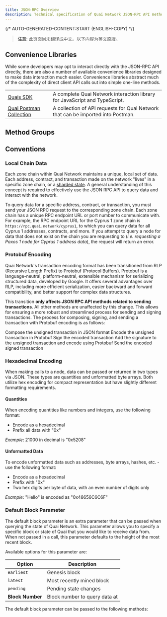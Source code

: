 ```yaml
---
title: JSON-RPC Overview
description: Technical specification of Quai Network JSON-RPC API methods and usage.
---
```


{/* AUTO-GENERATED-CONTENT:START (ENGLISH-COPY) */}

> **注意**: 此页面尚未翻译成中文。以下内容为英文原版。

## Convenience Libraries

While some developers may opt to interact directly with the JSON-RPC API directly, there are also a number of available convenience libraries designed to make data interaction much easier. Convenience libraries abstract much of the complexity of direct client API calls out into simple one-line methods.

|                                                 |                                                                                  |
| ----------------------------------------------- | -------------------------------------------------------------------------------- |
| [Quais SDK](/cn/sdk/introduction)                  | A complete Quai Network interaction library for JavaScript and TypeScript.       |
| [Quai Postman Collection](/cn/build/apis/postman/) | A collection of API requests for Quai Network that can be imported into Postman. |

## Method Groups

<CardGroup cols={4}>
	<Card
		title='Addresses'
		href='/build/playground/addresses'
		icon='address-card'
	/>
	<Card
		title='Blocks'
		href='/build/playground/blocks'
		icon='cube'
	/>
	<Card
		title='Transactions'
		href='/build/playground/transactions'
		icon='right-left'
	/>
	<Card
		title='Conversions'
		href='/build/playground/conversion'
		icon='right-left'
	/>
	<Card
		title='Gas and Fees'
		href='/build/playground/gas-and-fee'
		icon='gas-pump'
	/>
	<Card
		title='Transaction Pool'
		href='/build/playground/txpool'
		icon='line-columns'
	/>
	<Card
		title='debug'
		href='/build/playground/debug'
		icon='bug'
	/>
	<Card
		title='Network'
		href='/build/playground/net'
		icon='wifi'
	/>
	<Card
		title='Other'
		href='/build/playground/other'
		icon='screwdriver-wrench'
	/>
</CardGroup>

## Conventions

### Local Chain Data

Each zone chain within Quai Network maintains a unique, local set of data. Each address, contract, and transaction made on the network "lives" in a specific zone chain, or a [sharded state](/cn/learn/advanced-introduction/hierarchical-structure/sharding). A general understanding of this concept is required to effectively use the JSON RPC API to query data and interact with the network.

To query data for a specific address, contract, or transaction, you must send your JSON RPC request to the corresponding zone chain. Each zone chain has a unique RPC endpoint URL or port number to communicate with. For example, the RPC endpoint URL for the Cyprus 1 zone chain is `https://rpc.quai.network/cyprus1`, to which you can query data for all Cyprus 1 addresses, contracts, and more. If you attempt to query a node for data that does not exist on the chain you are requesting to (_i.e. requesting a Paxos 1 node for Cyprus 1 address data_), the request will return an error.

### Protobuf Encoding

Quai Network's transaction encoding format has been transitioned from RLP (Recursive Length Prefix) to Protobuf (Protocol Buffers). Protobuf is a language-neutral, platform-neutral, extensible mechanism for serializing structured data, developed by Google. It offers several advantages over RLP, including more efficient serialization, easier backward and forward compatibility, and better support for complex data structures.

This transition **only affects JSON RPC API methods related to sending transactions**. All other methods are unaffected by this change. This allows for ensuring a more robust and streamlined process for sending and signing transactions. The process for composing, signing, and sending a transaction with Protobuf encoding is as follows:

<Steps>
	<Step title='Compose Transaction'>Compose the unsigned transaction in JSON format</Step>
	<Step title='Encode Unsigned Transaction'>Encode the unsigned transaction in Protobuf</Step>
	<Step title='Sign Transaction'>Sign the encoded transaction</Step>
	<Step title='Encode Signed Transaction'>Add the signature to the unsigned transaction and encode using Protobuf</Step>
	<Step title='Send Transaction'>Send the encoded signed transaction</Step>
</Steps>

### Hexadecimal Encoding

When making calls to a node, data can be passed or returned in two types via JSON. These types are quantities and unformatted byte arrays. Both utilize hex encoding for compact representation but have slightly different formatting requirements.

#### Quantities

When encoding quantities like numbers and integers, use the following format:

- Encode as a hexadecimal
- Prefix all data with "0x"

<Note>_Example_: 21000 in decimal is "0x5208"</Note>

#### Unformatted Data

To encode unformatted data such as addresses, byte arrays, hashes, etc. - use the following format:

- Encode as a hexadecimal
- Prefix with "0x"
- Two hex digits per byte of data, with an even number of digits only

<Note>_Example_: "Hello" is encoded as "0x48656C6C6F"</Note>

### Default Block Parameter

The default block parameter is an extra parameter that can be passed when querying the state of Quai Network. This parameter allows you to specify a specific block or state of Quai that you would like to receive data from. When not passed in a call, this parameter defaults to the height of the most recent block.

Available options for this parameter are:

| Option           | Description                   |
| ---------------- | ----------------------------- |
| `earliest`       | Genesis block                 |
| `latest`         | Most recently mined block     |
| `pending`        | Pending state changes         |
| **Block Number** | Block number to query data at |

The default block parameter can be passed to the following methods:

<CardGroup cols={3}>
	<Card
		title='getBalance'
		href='/build/playground/other/getBalance'
	/>
	<Card
		title='getProof'
		href='/build/playground/other/getProof'
	/>
	<Card
		title='getCode'
		href='/build/playground/other/getCode'
	/>
	<Card
		title='getStorageAt'
		href='/build/playground/other/getStorageAt'
	/>
	<Card
		title='call'
		href='/build/playground/other/call'
	/>
	<Card
		title='estimateGas'
		href='/build/playground/gas-and-fee/estimateGas'
	/>
	<Card
		title='getTransactionCount'
		href='/build/playground/transactions/getTransactionCount'
	/>
</CardGroup>
